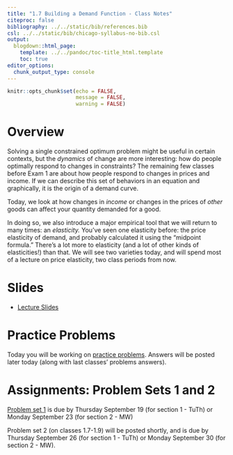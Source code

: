 ```yaml
---
title: "1.7 Building a Demand Function - Class Notes"
citeproc: false
bibliography: ../../static/bib/references.bib
csl: ../../static/bib/chicago-syllabus-no-bib.csl
output:
  blogdown::html_page:
    template: ../../pandoc/toc-title_html.template
    toc: true
editor_options: 
  chunk_output_type: console
---
```


```r
knitr::opts_chunk$set(echo = FALSE,
                      message = FALSE,
                      warning = FALSE)
```

# Overview

Solving a single constrained optimum problem might be useful in certain contexts, but the *dynamics* of change are more interesting: how do people optimally respond to changes in constraints? The remaining few classes before Exam 1 are about how people respond to changes in prices and income. If we can describe this set of behaviors in an equation and graphically, it is the origin of a demand curve.

Today, we look at how changes in *income* or changes in the prices of *other* goods can affect your quantity demanded for a good. 

In doing so, we also introduce a major empirical tool that we will return to many times: an *elasticity.* You've seen one elasticity before: the price elasticity of demand, and probably calculated it using the "midpoint formula." There's a lot more to elasticity (and a lot of other kinds of elasticities!) than that. We will see two varieties today, and will spend most of a lecture on price elasticity, two class periods from now.


# Slides

- [<i class="fas fa-external-link-square-alt"></i> Lecture Slides](/slides/07-slides.html)

# Practice Problems

Today you will be working on [practice problems](/practice/07-practice.html). Answers will be posted later today (along with last classes' problems answers).

# Assignments: Problem Sets 1 and 2

[Problem set 1](/assignment/01-problem-set) is due by Thursday September 19 (for section 1 - TuTh) or Monday September 23 (for section 2 - MW)

Problem set 2 (on classes 1.7-1.9) will be posted shortly, and is due by Thursday September 26 (for section 1 - TuTh) or Monday September 30 (for section 2 - MW).
